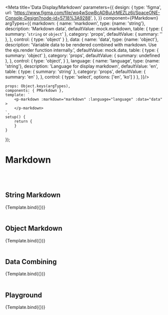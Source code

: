 
<Meta title='Data Display/Markdown' parameters={{
    design: {
        type: 'figma',
        url: 'https://www.figma.com/file/wq4wSowBcADBuUrMEZLz6i/SpaceONE-Console-Design?node-id=5718%3A9288',
    },
}} component={PMarkdown} argTypes={{
    markdown: {
        name: 'markdown',
        type: {name: 'string'},
        description: 'Markdown data',
        defaultValue: mock.markdown,
        table: {
            type: {
                summary: '`string` or `object`'
            },
            category: 'props',
            defaultValue: {
                summary: ''
            },
        },
        control: {
            type: 'object'
        }
    },
    data: {
        name: 'data',
        type: {name: 'object'},
        description: 'Variable data to be rendered combined with markdown. Use the ejs.render function internally.',
        defaultValue: mock.data,
        table: {
            type: {
                summary: 'object'
            },
            category: 'props',
            defaultValue: {
                summary: undefined
            },
        },
        control: {
            type: 'object',
        }
    },
    language: {
        name: 'language',
        type: {name: 'string'},
        description: 'Language for display markdown',
        defaultValue: 'en',
        table: {
            type: {
                summary: 'string'
            },
            category: 'props',
            defaultValue: {
                summary: 'en'
            },
        },
        control: {
            type: 'select',
            options: ['en', 'ko']
        }
    },
}}/>


    props: Object.keys(argTypes),
    components: { PMarkdown },
    template: `
        <p-markdown :markdown="markdown" :language="language" :data="data" >
        </p-markdown>
    `,
    setup() {
        return {
        }
    }
});


# Markdown
<br/>
<br/>

## String Markdown

<Canvas>
    <Story name="String Markdown" args={{
        markdown: mock.markdown.en
    }}>
        {Template.bind({})}
    </Story>
</Canvas>

<br/>
<br/>

## Object Markdown

<Canvas>
    <Story name="Object Markdown" args={{
        markdown: mock.markdown,
        language: 'ko'
    }}>
        {Template.bind({})}
    </Story>
</Canvas>

<br/>
<br/>

## Data Combining

<Canvas>
    <Story name="Data Combining" args={{
        markdown: mock.markdownWithData,
        language: 'ko'
    }}>
        {Template.bind({})}
    </Story>
</Canvas>

<br/>
<br/>


## Playground

<Canvas>
    <Story name="Playground">
        {Template.bind({})}
    </Story>
</Canvas>

<ArgsTable story="playground"/>

